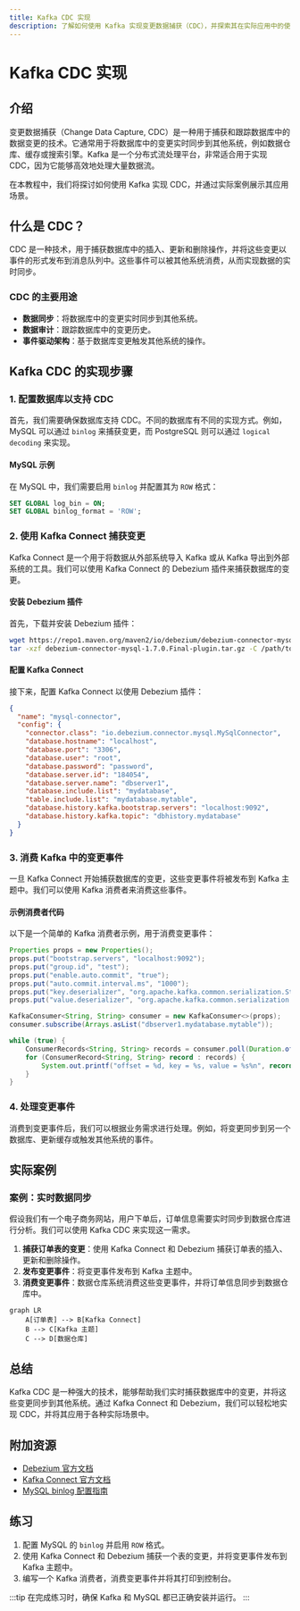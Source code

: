 ```yaml
---
title: Kafka CDC 实现
description: 了解如何使用 Kafka 实现变更数据捕获（CDC），并探索其在实际应用中的使用场景。
---
```


# Kafka CDC 实现

## 介绍

变更数据捕获（Change Data Capture, CDC）是一种用于捕获和跟踪数据库中的数据变更的技术。它通常用于将数据库中的变更实时同步到其他系统，例如数据仓库、缓存或搜索引擎。Kafka 是一个分布式流处理平台，非常适合用于实现 CDC，因为它能够高效地处理大量数据流。

在本教程中，我们将探讨如何使用 Kafka 实现 CDC，并通过实际案例展示其应用场景。

## 什么是 CDC？

CDC 是一种技术，用于捕获数据库中的插入、更新和删除操作，并将这些变更以事件的形式发布到消息队列中。这些事件可以被其他系统消费，从而实现数据的实时同步。

### CDC 的主要用途
- **数据同步**：将数据库中的变更实时同步到其他系统。
- **数据审计**：跟踪数据库中的变更历史。
- **事件驱动架构**：基于数据库变更触发其他系统的操作。

## Kafka CDC 的实现步骤

### 1. 配置数据库以支持 CDC

首先，我们需要确保数据库支持 CDC。不同的数据库有不同的实现方式。例如，MySQL 可以通过 `binlog` 来捕获变更，而 PostgreSQL 则可以通过 `logical decoding` 来实现。

#### MySQL 示例
在 MySQL 中，我们需要启用 `binlog` 并配置其为 `ROW` 格式：

```sql
SET GLOBAL log_bin = ON;
SET GLOBAL binlog_format = 'ROW';
```

### 2. 使用 Kafka Connect 捕获变更

Kafka Connect 是一个用于将数据从外部系统导入 Kafka 或从 Kafka 导出到外部系统的工具。我们可以使用 Kafka Connect 的 Debezium 插件来捕获数据库的变更。

#### 安装 Debezium 插件
首先，下载并安装 Debezium 插件：

```bash
wget https://repo1.maven.org/maven2/io/debezium/debezium-connector-mysql/1.7.0.Final/debezium-connector-mysql-1.7.0.Final-plugin.tar.gz
tar -xzf debezium-connector-mysql-1.7.0.Final-plugin.tar.gz -C /path/to/kafka/connect/plugins/
```

#### 配置 Kafka Connect
接下来，配置 Kafka Connect 以使用 Debezium 插件：

```json
{
  "name": "mysql-connector",
  "config": {
    "connector.class": "io.debezium.connector.mysql.MySqlConnector",
    "database.hostname": "localhost",
    "database.port": "3306",
    "database.user": "root",
    "database.password": "password",
    "database.server.id": "184054",
    "database.server.name": "dbserver1",
    "database.include.list": "mydatabase",
    "table.include.list": "mydatabase.mytable",
    "database.history.kafka.bootstrap.servers": "localhost:9092",
    "database.history.kafka.topic": "dbhistory.mydatabase"
  }
}
```

### 3. 消费 Kafka 中的变更事件

一旦 Kafka Connect 开始捕获数据库的变更，这些变更事件将被发布到 Kafka 主题中。我们可以使用 Kafka 消费者来消费这些事件。

#### 示例消费者代码
以下是一个简单的 Kafka 消费者示例，用于消费变更事件：

```java
Properties props = new Properties();
props.put("bootstrap.servers", "localhost:9092");
props.put("group.id", "test");
props.put("enable.auto.commit", "true");
props.put("auto.commit.interval.ms", "1000");
props.put("key.deserializer", "org.apache.kafka.common.serialization.StringDeserializer");
props.put("value.deserializer", "org.apache.kafka.common.serialization.StringDeserializer");

KafkaConsumer<String, String> consumer = new KafkaConsumer<>(props);
consumer.subscribe(Arrays.asList("dbserver1.mydatabase.mytable"));

while (true) {
    ConsumerRecords<String, String> records = consumer.poll(Duration.ofMillis(100));
    for (ConsumerRecord<String, String> record : records) {
        System.out.printf("offset = %d, key = %s, value = %s%n", record.offset(), record.key(), record.value());
    }
}
```

### 4. 处理变更事件

消费到变更事件后，我们可以根据业务需求进行处理。例如，将变更同步到另一个数据库、更新缓存或触发其他系统的事件。

## 实际案例

### 案例：实时数据同步

假设我们有一个电子商务网站，用户下单后，订单信息需要实时同步到数据仓库进行分析。我们可以使用 Kafka CDC 来实现这一需求。

1. **捕获订单表的变更**：使用 Kafka Connect 和 Debezium 捕获订单表的插入、更新和删除操作。
2. **发布变更事件**：将变更事件发布到 Kafka 主题中。
3. **消费变更事件**：数据仓库系统消费这些变更事件，并将订单信息同步到数据仓库中。

```mermaid
graph LR
    A[订单表] --> B[Kafka Connect]
    B --> C[Kafka 主题]
    C --> D[数据仓库]
```

## 总结

Kafka CDC 是一种强大的技术，能够帮助我们实时捕获数据库中的变更，并将这些变更同步到其他系统。通过 Kafka Connect 和 Debezium，我们可以轻松地实现 CDC，并将其应用于各种实际场景中。

## 附加资源

- [Debezium 官方文档](https://debezium.io/documentation/)
- [Kafka Connect 官方文档](https://kafka.apache.org/documentation/#connect)
- [MySQL binlog 配置指南](https://dev.mysql.com/doc/refman/8.0/en/binary-log.html)

## 练习

1. 配置 MySQL 的 `binlog` 并启用 `ROW` 格式。
2. 使用 Kafka Connect 和 Debezium 捕获一个表的变更，并将变更事件发布到 Kafka 主题中。
3. 编写一个 Kafka 消费者，消费变更事件并将其打印到控制台。

:::tip
在完成练习时，确保 Kafka 和 MySQL 都已正确安装并运行。
:::